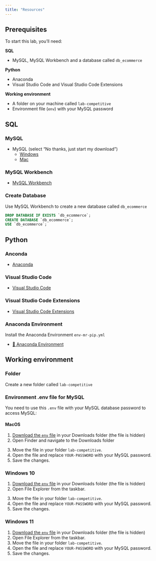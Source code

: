 ```yaml
---
title: "Resources"
---
```


## Prerequisites

To start this lab, you'll need:

**SQL**

- MySQL, MySQL Workbench and a database called `db_ecommerce`

**Python**

- Anaconda
- Visual Studio Code and Visual Studio Code Extensions

**Working environment**

- A folder on your machine called `lab-competitive`
- Environment file (`env`) with your MySQL password


## SQL

### MySQL

- MySQL (select "No thanks, just start my download")
  - [Windows](https://dev.mysql.com/downloads/installer/)
  - [Mac](https://dev.mysql.com/downloads/mysql/)

### MySQL Workbench

- [MySQL Workbench](https://dev.mysql.com/downloads/workbench/)

### Create Database

Use MySQL Workbench to create a new database called `db_ecommerce`

```sql
DROP DATABASE IF EXISTS `db_ecommerce`;
CREATE DATABASE `db_ecommerce`; 
USE `db_ecommerce`;
```

## Python

### Anconda

- [Anaconda](https://www.anaconda.com/download)

### Visual Studio Code

- [Visual Studio Code](https://code.visualstudio.com/)

### Visual Studio Code Extensions

- [Visual Studio Code Extensions](https://vscode.dev/profile/github/94d1b9a0184dec88655f9622c87b866d)


### Anaconda Environment

Install the Anaconda Environment `env-mr-pip.yml`

- [💾 Anaconda Environment](https://github.com/kirenz/environments)


## Working environment

### Folder

Create a new folder called `lab-competitive`

### Environment .env file for MySQL 

You need to use this `.env` file with your MySQL database password to access MySQL:


#### MacOS

1. [Download the `env` file](/.env) in your Downloads folder (the file is hidden)
2. Open Finder and navigate to the Downloads folder 

<!--
3. Press the “Command” + “Shift” + “.” (period) keys at the same time. The hidden files will show up as translucent in the folder.
-->
3. Move the file in your folder `lab-competitive`.
4. Open the file and replace `YOUR-PASSWORD` with your MySQL password.
5. Save the changes.

<!--
7. If you want to obscure the files again, press the same “Command” + “Shift” + “.” (period) combination.
-->

### Windows 10

1. [Download the `env` file](/.env) in your Downloads folder (the file is hidden)
2. Open File Explorer from the taskbar. 

<!--
3. Select View > Options > Change folder and search options.
4. Select the View tab and, in Advanced settings, select Show hidden files, folders, and drives and OK.
-->
3. Move the file in your folder `lab-competitive`.
4. Open the file and replace `YOUR-PASSWORD` with your MySQL password.
5. Save the changes.


### Windows 11

1. [Download the `env` file](/.env) in your Downloads folder (the file is hidden)
2. Open File Explorer from the taskbar. 
<!--
3. Select View > Show > Hidden items.
-->
3. Move the file in your folder `lab-competitive`.
4. Open the file and replace `YOUR-PASSWORD` with your MySQL password.
5. Save the changes.